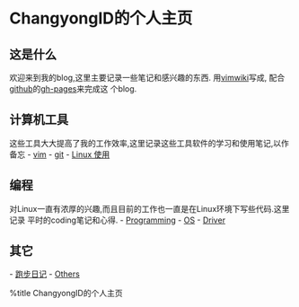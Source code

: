 = ChangyongID的个人主页 =

== 这是什么 ==
欢迎来到我的blog,这里主要记录一些笔记和感兴趣的东西.
用[http://code.google.com/p/vimwiki/ vimwiki]写成,
配合[http://github.com/ github]的[http://pages.github.com/ gh-pages]来完成这
个blog.

== 计算机工具 ==
这些工具大大提高了我的工作效率,这里记录这些工具软件的学习和使用笔记,以作备忘
- [[vim]]
- [[git]]
- [[Linux 使用]]

== 编程 ==
对Linux一直有浓厚的兴趣,而且目前的工作也一直是在Linux环境下写些代码.这里记录
平时的coding笔记和心得.
- [[Programming]]
- [[OS]]
- [[Driver]]

== 其它 ==
- [[diary/diary|跑步日记]]
- [[Others]]

%title ChangyongID的个人主页
